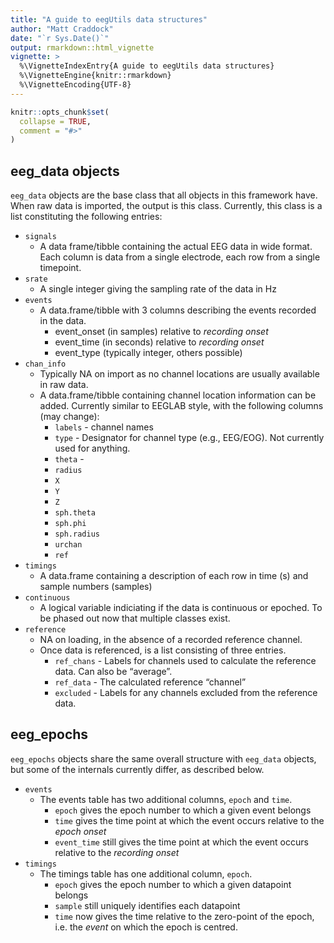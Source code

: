 ```yaml
---
title: "A guide to eegUtils data structures"
author: "Matt Craddock"
date: "`r Sys.Date()`"
output: rmarkdown::html_vignette
vignette: >
  %\VignetteIndexEntry{A guide to eegUtils data structures}
  %\VignetteEngine{knitr::rmarkdown}
  %\VignetteEncoding{UTF-8}
---
```


```r
knitr::opts_chunk$set(
  collapse = TRUE,
  comment = "#>"
)
```

## eeg_data objects

`eeg_data` objects are the base class that all objects in this framework have. When raw data is imported, the output is this class. Currently, this class is a list constituting the following entries:

* `signals`
    + A data frame/tibble containing the actual EEG data in wide format. Each column is data from a single electrode, each row from a single timepoint.

* `srate` 
    + A single integer giving the sampling rate of the data in Hz

* `events`
    + A data.frame/tibble with 3 columns describing the events recorded in the data.
        + event_onset (in samples) relative to *recording onset*
        + event_time (in seconds) relative to *recording onset*
        + event_type (typically integer, others possible)

* `chan_info`
    + Typically NA on import as no channel locations are usually available in raw data.
    + A data.frame/tibble containing channel location information can be added. Currently similar to EEGLAB style, with the following columns (may change):
        * `labels` - channel names
        * `type` - Designator for channel type (e.g., EEG/EOG). Not currently used for anything.
        * `theta` - 
        * `radius`
        * `X`
        * `Y`
        * `Z`
        * `sph.theta`
        * `sph.phi`
        * `sph.radius`
        * `urchan`
        * `ref`

* `timings`
    + A data.frame containing a description of each row in time (s) and sample numbers (samples)

* `continuous`
    + A logical variable indiciating if the data is continuous or epoched. To be phased out now that multiple classes exist.

* `reference`
    + NA on loading, in the absence of a recorded reference channel.
    * Once data is referenced, is a list consisting of three entries.
        * `ref_chans` - Labels for channels used to calculate the reference data. Can also be "average".
        * `ref_data` - The calculated reference "channel"
        * `excluded` - Labels for any channels excluded from the reference data.

## eeg_epochs

`eeg_epochs` objects share the same overall structure with `eeg_data` objects, but some of the internals currently differ, as described below.

* `events`
    - The events table has two additional columns, `epoch` and `time`.
        - `epoch` gives the epoch number to which a given event belongs
        - `time` gives the time point at which the event occurs relative to the *epoch onset*
        - `event_time` still gives the time point at which the event occurs relative to the *recording onset*
        
* `timings`
    * The timings table has one additional column, `epoch`.
        - `epoch` gives the epoch number to which a given datapoint belongs
        - `sample` still uniquely identifies each datapoint
        - `time` now gives the time relative to the zero-point of the epoch, i.e. the *event* on which the epoch is centred.
    
